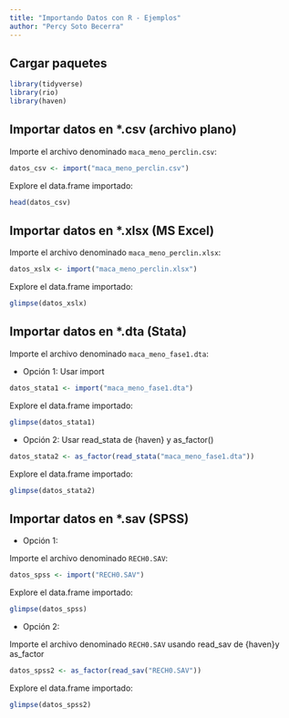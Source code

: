 ```yaml
---
title: "Importando Datos con R - Ejemplos"
author: "Percy Soto Becerra"
---
```


## Cargar paquetes

```r
library(tidyverse)
library(rio)
library(haven)
```

## Importar datos en *.csv (archivo plano)

Importe el archivo denominado `maca_meno_perclin.csv`:

```r
datos_csv <- import("maca_meno_perclin.csv")
```

Explore el data.frame importado:

```r
head(datos_csv)
```

## Importar datos en *.xlsx (MS Excel)

Importe el archivo denominado `maca_meno_perclin.xlsx`:

```r
datos_xslx <- import("maca_meno_perclin.xlsx")
```

Explore el data.frame importado:

```r
glimpse(datos_xslx)
```


## Importar datos en *.dta (Stata)

Importe el archivo denominado `maca_meno_fase1.dta`:

- Opción 1: Usar import

```r
datos_stata1 <- import("maca_meno_fase1.dta")
```

Explore el data.frame importado:

```r
glimpse(datos_stata1)
```

- Opción 2: Usar read_stata de {haven} y as_factor()

```r
datos_stata2 <- as_factor(read_stata("maca_meno_fase1.dta"))
```

Explore el data.frame importado:

```r
glimpse(datos_stata2)
```

## Importar datos en *.sav (SPSS)

- Opción 1: 

Importe el archivo denominado `RECH0.SAV`:

```r
datos_spss <- import("RECH0.SAV")
```

Explore el data.frame importado:

```r
glimpse(datos_spss)
```

- Opción 2: 

Importe el archivo denominado `RECH0.SAV` usando read_sav de {haven}y as_factor

```r
datos_spss2 <- as_factor(read_sav("RECH0.SAV"))
```

Explore el data.frame importado:

```r
glimpse(datos_spss2)
```